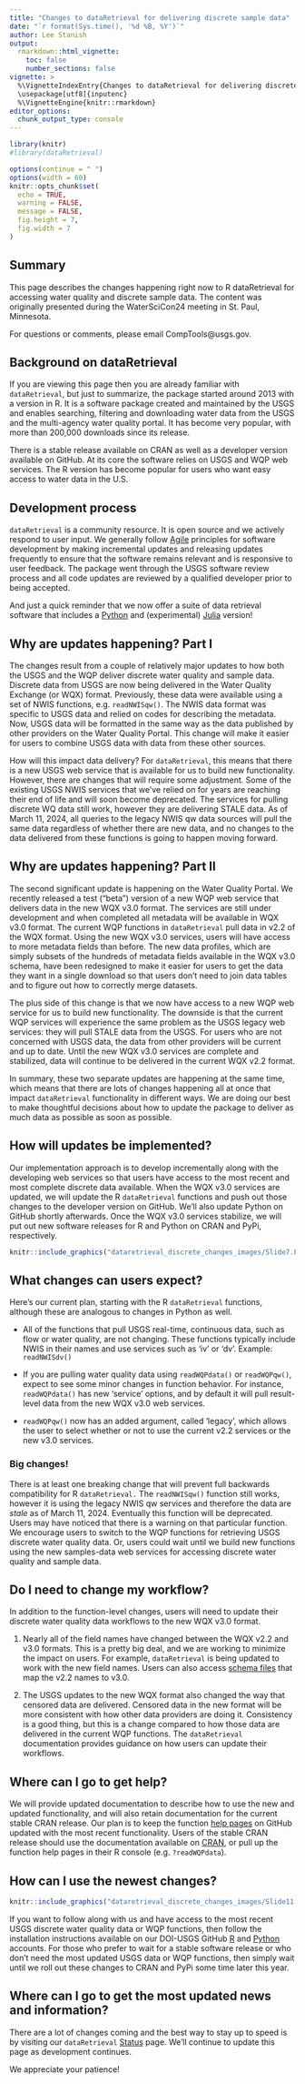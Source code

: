 ```yaml
---
title: "Changes to dataRetrieval for delivering discrete sample data"
date: "`r format(Sys.time(), '%d %B, %Y')`"
author: Lee Stanish
output: 
  rmarkdown::html_vignette:
    toc: false
    number_sections: false
vignette: >
  %\VignetteIndexEntry{Changes to dataRetrieval for delivering discrete sample data}
  \usepackage[utf8]{inputenc}
  %\VignetteEngine{knitr::rmarkdown}
editor_options: 
  chunk_output_type: console
---
```



```r
library(knitr)
#library(dataRetrieval)

options(continue = " ")
options(width = 60)
knitr::opts_chunk$set(
  echo = TRUE,
  warning = FALSE,
  message = FALSE,
  fig.height = 7,
  fig.width = 7
)
```

## Summary

This page describes the changes happening right now to R dataRetrieval for accessing water quality and discrete sample data. The content was originally presented during the WaterSciCon24 meeting in St. Paul, Minnesota.

For questions or comments, please email CompTools@usgs.gov.


## Background on dataRetrieval

If you are viewing this page then you are already familiar with `dataRetrieval`, but just to summarize, the package started around 2013 with a version in R. It is a software package created and maintained by the USGS and enables searching, filtering and downloading water data from the USGS and the multi-agency water quality portal. It has become very popular, with more than 200,000 downloads since its release. 

There is a stable release available on CRAN as well as a developer version available on GitHub. At its core the software relies on USGS and WQP web services. The R version has become popular for users who want easy access to water data in the U.S.


## Development process

`dataRetrieval` is a community resource. It is open source and we actively respond to user input. We generally follow [Agile](https://en.wikipedia.org/wiki/Agile_software_development) principles for software development by making incremental updates and releasing updates frequently to ensure that the software remains relevant and is responsive to user feedback. The package went through the USGS software review process and all code updates are reviewed by a qualified developer prior to being accepted.

And just a quick reminder that we now offer a suite of data retrieval software that includes a [Python](https://github.com/DOI-USGS/dataretrieval-python) and (experimental) [Julia](https://github.com/DOI-USGS/DataRetrieval.jl) version! 


## Why are updates happening? Part I

The changes result from a couple of relatively major updates to how both the USGS and the WQP deliver discrete water quality and sample data. Discrete data from USGS are now being delivered in the Water Quality Exchange (or WQX) format. Previously, these data were available using a set of NWIS functions, e.g. `readNWISqw()`. The NWIS data format was specific to USGS data and relied on codes for describing the metadata. Now, USGS data will be formatted in the same way as the data published by other providers on the Water Quality Portal. This change will make it easier for users to combine USGS data with data from these other sources.

How will this impact data delivery? For `dataRetrieval`, this means that there is a new USGS web service that is available for us to build new functionality. However, there are changes that will require some adjustment. Some of the existing USGS NWIS services that we’ve relied on for years are reaching their end of life and will soon become deprecated. The services for pulling discrete WQ data still work, however they are delivering STALE data. As of March 11, 2024, all queries to the legacy NWIS qw data sources will pull the same data regardless of whether there are new data, and no changes to the data delivered from these functions is going to happen moving forward.


## Why are updates happening? Part II

The second significant update is happening on the Water Quality Portal. We recently released a test ("beta") version of a new WQP web service that delivers data in the new WQX v3.0 format. The services are still under development and when completed all metadata will be available in WQX v3.0 format. The current WQP functions in `dataRetrieval` pull data in v2.2 of the WQX format. Using the new WQX v3.0 services, users will have access to more metadata fields than before. The new data profiles, which are simply subsets of the hundreds of metadata fields available in the WQX v3.0 schema, have been redesigned to make it easier for users to get the data they want in a single download so that users don't need to join data tables and to figure out how to correctly merge datasets.

The plus side of this change is that we now have access to a new WQP web service for us to build new functionality. The downside is that the current WQP services will experience the same problem as the USGS legacy web services: they will pull STALE data from the USGS. For users who are not concerned with USGS data, the data from other providers will be current and up to date. Until the new WQX v3.0 services are complete and stabilized, data will continue to be delivered in the current WQX v2.2 format.

In summary, these two separate updates are happening at the same time, which means that there are lots of changes happening all at once that impact `dataRetrieval` functionality in different ways. We are doing our best to make thoughtful decisions about how to update the package to deliver as much data as possible as soon as possible.


## How will updates be implemented?

Our implementation approach is to develop incrementally along with the developing web services so that users have access to the most recent and most complete discrete data available. When the WQX v3.0 services are updated, we will update the R `dataRetrieval` functions and push out those changes to the developer version on GitHub. We’ll also update Python on GitHub shortly afterwards. Once the WQX v3.0 services stabilize, we will put out new software releases for R and Python on CRAN and PyPi, respectively.

```r
knitr::include_graphics("dataretrieval_discrete_changes_images/Slide7.PNG")
```


## What changes can users expect? 

Here’s our current plan, starting with the R `dataRetrieval` functions, although these are analogous to changes in Python as well.

  * All of the functions that pull USGS real-time, continuous data, such as flow or water quality, are not changing. These functions typically include NWIS in their names and use services such as ‘iv’ or ‘dv’. Example: `readNWISdv()`
  
  * If you are pulling water quality data using `readWQPdata()` or `readWQPqw()`, expect to see some minor changes in function behavior. For instance, `readWQPdata()` has new ‘service’ options, and by default it will pull result-level data from the new WQX v3.0 web services. 
  
  * `readWQPqw()` now has an added argument, called ‘legacy’, which allows the user to select whether or not to use the current v2.2 services or the new v3.0 services.
  

### Big changes! 

There is at least one breaking change that will prevent full backwards compatibility for R `dataRetrieval.` The `readNWISqw()` function still works, however it is using the legacy NWIS qw services and therefore the data are *stale* as of March 11, 2024. Eventually this function will be deprecated. Users may have noticed that there is a warning on that particular function. We encourage users to switch to the WQP functions for retrieving USGS discrete water quality data.
Or, users could wait until we build new functions using the new samples-data web services for accessing discrete water quality and sample data.


## Do I need to change my workflow?

In addition to the function-level changes, users will need to update their discrete water quality data workflows to the new WQX v3.0 format. 

  1. Nearly all of the field names have changed between the WQX v2.2 and v3.0 formats. This is a pretty big deal, and we are working to minimize the impact on users. For example, `dataRetrieval` is being updated to work with the new field names. Users can also access [schema files](https://www.epa.gov/waterdata/water-quality-portal-quick-reference-guide) that map the v2.2 names to v3.0.

  2. The USGS updates to the new WQX format also changed the way that censored data are delivered. Censored data in the new format will be more consistent with how other data providers are doing it. Consistency is a good thing, but this is a change compared to how those data are delivered in the current WQP functions. The `dataRetrieval` documentation provides guidance on how users can update their workflows.


## Where can I go to get help?

We will provide updated documentation to describe how to use the new and updated functionality, and will also retain documentation for the current stable CRAN release. Our plan is to keep the function [help pages](https://doi-usgs.github.io/dataRetrieval) on GitHub updated with the most recent functionality. Users of the stable CRAN release should use the documentation available on [CRAN](https://cran.r-project.org/web/packages/dataRetrieval/dataRetrieval.pdf), or pull up the function help pages in their R console (e.g. `?readWQPdata`).


## How can I use the newest changes?

```r
knitr::include_graphics("dataretrieval_discrete_changes_images/Slide11.PNG")
```

If you want to follow along with us and have access to the most recent USGS discrete water quality data or WQP functions, then follow the installation instructions available on our DOI-USGS GitHub [R](https://github.com/DOI-USGS/dataRetrieval/?tab=readme-ov-file#installation-of-dataretrieval) and [Python](https://doi-usgs.github.io/dataretrieval-python/meta/installing.html#developer-installation) accounts. For those who prefer to wait for a stable software release or who don’t need the most updated USGS data or WQP functions, then simply wait until we roll out these changes to CRAN and PyPi some time later this year.


## Where can I go to get the most updated news and information?

There are a lot of changes coming and the best way to stay up to speed is by visiting our `dataRetrieval` [Status](https://doi-usgs.github.io/dataRetrieval/articles/Status.html
) page. We'll continue to update this page as development continues.

We appreciate your patience!

